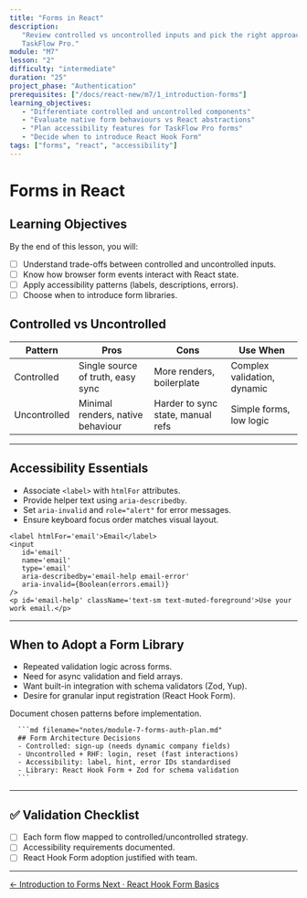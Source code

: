 ```yaml
---
title: "Forms in React"
description:
   "Review controlled vs uncontrolled inputs and pick the right approach for
   TaskFlow Pro."
module: "M7"
lesson: "2"
difficulty: "intermediate"
duration: "25"
project_phase: "Authentication"
prerequisites: ["/docs/react-new/m7/1_introduction-forms"]
learning_objectives:
   - "Differentiate controlled and uncontrolled components"
   - "Evaluate native form behaviours vs React abstractions"
   - "Plan accessibility features for TaskFlow Pro forms"
   - "Decide when to introduce React Hook Form"
tags: ["forms", "react", "accessibility"]
---
```



# Forms in React

## Learning Objectives

By the end of this lesson, you will:

-  [ ] Understand trade-offs between controlled and uncontrolled inputs.
-  [ ] Know how browser form events interact with React state.
-  [ ] Apply accessibility patterns (labels, descriptions, errors).
-  [ ] Choose when to introduce form libraries.

## Controlled vs Uncontrolled

| Pattern      | Pros                              | Cons                              | Use When                    |
| ------------ | --------------------------------- | --------------------------------- | --------------------------- |
| Controlled   | Single source of truth, easy sync | More renders, boilerplate         | Complex validation, dynamic |
| Uncontrolled | Minimal renders, native behaviour | Harder to sync state, manual refs | Simple forms, low logic     |

---

## Accessibility Essentials

-  Associate `<label>` with `htmlFor` attributes.
-  Provide helper text using `aria-describedby`.
-  Set `aria-invalid` and `role="alert"` for error messages.
-  Ensure keyboard focus order matches visual layout.

```tsx
<label htmlFor='email'>Email</label>
<input
   id='email'
   name='email'
   type='email'
   aria-describedby='email-help email-error'
   aria-invalid={Boolean(errors.email)}
/>
<p id='email-help' className='text-sm text-muted-foreground'>Use your work email.</p>
```

---

## When to Adopt a Form Library

-  Repeated validation logic across forms.
-  Need for async validation and field arrays.
-  Want built-in integration with schema validators (Zod, Yup).
-  Desire for granular input registration (React Hook Form).

<Accordions type='single' className='mt-4'>
   <Accordion title='TaskFlow Pro Decisions'>
      <p>Document chosen patterns before implementation.</p>

      ```md filename="notes/module-7-forms-auth-plan.md"
      ## Form Architecture Decisions
      - Controlled: sign-up (needs dynamic company fields)
      - Uncontrolled + RHF: login, reset (fast interactions)
      - Accessibility: label, hint, error IDs standardised
      - Library: React Hook Form + Zod for schema validation
      ```

   </Accordion>
</Accordions>

---

## ✅ Validation Checklist

-  [ ] Each form flow mapped to controlled/uncontrolled strategy.
-  [ ] Accessibility requirements documented.
-  [ ] React Hook Form adoption justified with team.

---

<div className='mt-8 flex justify-between'>
   <a
      href='/docs/react-new/m7/1_introduction-forms'
      className='text-sm font-medium text-muted-foreground hover:text-foreground'
   >
      ← Introduction to Forms
   </a>
   <a
      href='/docs/react-new/m7/3_react-hook-form-basics'
      className='text-sm font-medium text-primary hover:text-primary/80'
   >
      Next · React Hook Form Basics
   </a>
</div>
